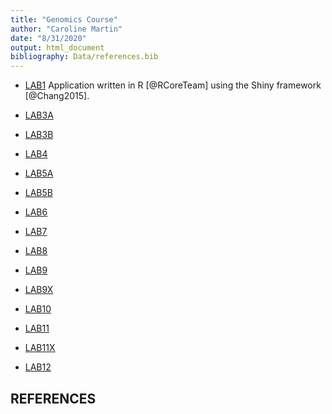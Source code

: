 ```yaml
---
title: "Genomics Course"
author: "Caroline Martin"
date: "8/31/2020"
output: html_document
bibliography: Data/references.bib
---
```

* [LAB1](LAB1_CarolineMartin.html)
Application written in R [@RCoreTeam] using the Shiny framework [@Chang2015].

* [LAB3A](Lab-3A.html)

* [LAB3B](Lab-3B.html) 

* [LAB4](LAB4.html)

* [LAB5A]()

* [LAB5B](LAB5B.html)

* [LAB6](LAB6.html)

* [LAB7](LAB7.html)

* [LAB8]()

* [LAB9]()

* [LAB9X](LAB9x.html)

* [LAB10](LAB10.html)

* [LAB11](LAB11.html)

* [LAB11X](LAB11x.html)

* [LAB12]()

## REFERENCES